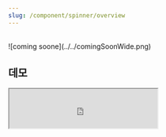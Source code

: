```yaml
---
slug: /component/spinner/overview
---
```


<br />
![coming soone](../../comingSoonWide.png)

## 데모

<Iframe
  src="https://sprout-storybook.vercel.app/iframe.html?args=&id=components-spinner--basic&viewMode=story"
  height="80px"
/>
